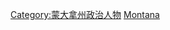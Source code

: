 {{Commonscat|Governors of Montana}}

[[Category:蒙大拿州政治人物|Category:蒙大拿州政治人物]]
[[Category:美國州長|Montana]]
